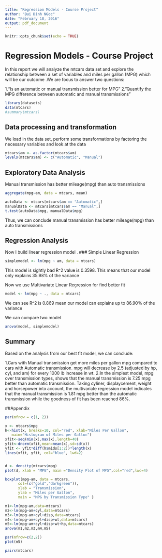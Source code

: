 ---
title: "Regression Models - Course Project"
author: "Bui Dinh NGoc"
date: "February 18, 2016"
output: pdf_document
---

```{r setup, include=FALSE}
knitr::opts_chunk$set(echo = TRUE)
```

# Regression Models - Course Project

In this report we will analyze the mtcars data set and explore the relationship between a set of variables and miles per gallon (MPG) which will be our outcome .We are focus to answer two questions:

1.“Is an automatic or manual transmission better for MPG”
2."Quantify the MPG difference between automatic and manual transmissions"

```{r cars}
library(datasets)
data(mtcars)
#summary(mtcars)
```

## Data processing and transformation

We load in the data set, perform some transformations by factoring the necessary variables and look at the data

```{r pressure, echo=FALSE}
mtcars$am <- as.factor(mtcars$am)
levels(mtcars$am) <- c("Automatic", "Manual")

```
## Exploratory Data Analysis

Manual transmission has better mileage(mpg) than auto transmissions

```{r}
aggregate(mpg~am, data = mtcars, mean)
```
```{r}
autoData <- mtcars[mtcars$am == "Automatic",]
manualData <- mtcars[mtcars$am == "Manual",]
t.test(autoData$mpg, manualData$mpg)
```



Thus, we can conclude manual transmission has better mileage(mpg) than auto transmissions

##  Regression Analysis
Now I build linear regression model .
### Simple Linear Regression
```{r}
simplemodel <- lm(mpg ~ am, data = mtcars)

```

This model is sightly bad  R^2 value is 0.3598. This means that our model only explains 35.98% of the variance

Now we use Multivariate Linear Regression for find better fit


```{r}
model <- lm(mpg ~ ., data = mtcars)

```

We can see R^2 is 0.869 mean our model can explains up to 86.90% of the variance

We can compare two model

```{r}
anova(model, simplemodel)

```

## Summary

Based on the analysis from our best fit model, we can conclude:

1.Cars with Manual transmission get more miles per gallon mpg compared to cars with Automatic transmission. 
mpg will decrease by 2.5 (adjusted by hp, cyl, and am) for every 1000 lb increase in wt.
2.In the simplest model, mpg over transmission types, shows that the manual transmission is 7.25 mpg better than automatic transmission. Taking cyliner, displaycement, weight and horsepower into account, the multivariate regression model indicates that the manual transmission is 1.81 mpg better than the automatic transmission while the goodness of fit has been reached 86%.

##Appendix


```{r}
par(mfrow = c(1, 2))

x <- mtcars$mpg
h<-hist(x, breaks=10, col="red", xlab="Miles Per Gallon",
   main="Histogram of Miles per Gallon")
xfit<-seq(min(x),max(x),length=40)
yfit<-dnorm(xfit,mean=mean(x),sd=sd(x))
yfit <- yfit*diff(h$mids[1:2])*length(x)
lines(xfit, yfit, col="blue", lwd=2)


d <- density(mtcars$mpg)
plot(d, xlab = "MPG", main ="Density Plot of MPG",col="red",lwd=4)

```

```{r}
boxplot(mpg~am, data = mtcars,
      col=(c("gold","darkgreen")),
      xlab = "Transmission",
      ylab = "Miles per Gallon",
      main = "MPG by Transmission Type" )
```

```{r}
m1<-lm(mpg~am,data=mtcars)
m2<-lm(mpg~am+cyl,data=mtcars)
m3<-lm(mpg~am+cyl+disp,data=mtcars)
m4<-lm(mpg~am+cyl+disp+wt,data=mtcars)
m5<-lm(mpg~am+cyl+disp+wt+hp,data=mtcars)
anova(m1,m2,m3,m4,m5)

par(mfrow=c(2,2))
plot(m5)

```
```{r}
pairs(mtcars)

```



